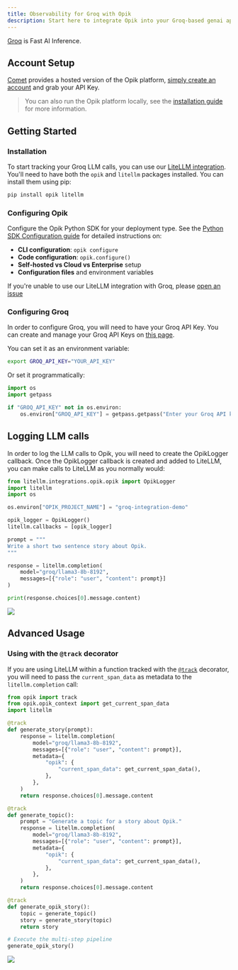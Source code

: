 ```yaml
---
title: Observability for Groq with Opik
description: Start here to integrate Opik into your Groq-based genai application for end-to-end LLM observability, unit testing, and optimization.
---
```


[Groq](https://groq.com/) is Fast AI Inference.

## Account Setup

[Comet](https://www.comet.com/site?from=llm&utm_source=opik&utm_medium=colab&utm_content=groq&utm_campaign=opik) provides a hosted version of the Opik platform, [simply create an account](https://www.comet.com/signup?from=llm&utm_source=opik&utm_medium=colab&utm_content=groq&utm_campaign=opik) and grab your API Key.

> You can also run the Opik platform locally, see the [installation guide](https://www.comet.com/docs/opik/self-host/overview/?from=llm&utm_source=opik&utm_medium=colab&utm_content=groq&utm_campaign=opik) for more information.

## Getting Started

### Installation

To start tracking your Groq LLM calls, you can use our [LiteLLM integration](/integrations/litellm). You'll need to have both the `opik` and `litellm` packages installed. You can install them using pip:

```bash
pip install opik litellm
```

### Configuring Opik

Configure the Opik Python SDK for your deployment type. See the [Python SDK Configuration guide](/tracing/sdk_configuration) for detailed instructions on:

- **CLI configuration**: `opik configure`
- **Code configuration**: `opik.configure()`
- **Self-hosted vs Cloud vs Enterprise** setup
- **Configuration files** and environment variables

<Info>

If you're unable to use our LiteLLM integration with Groq, please [open an issue](https://github.com/comet-ml/opik/issues/new/choose)

</Info>

### Configuring Groq

In order to configure Groq, you will need to have your Groq API Key. You can create and manage your Groq API Keys on [this page](https://console.groq.com/keys).

You can set it as an environment variable:

```bash {pytest_codeblocks_skip=true}
export GROQ_API_KEY="YOUR_API_KEY"
```

Or set it programmatically:

```python
import os
import getpass

if "GROQ_API_KEY" not in os.environ:
    os.environ["GROQ_API_KEY"] = getpass.getpass("Enter your Groq API key: ")
```

## Logging LLM calls

In order to log the LLM calls to Opik, you will need to create the OpikLogger callback. Once the OpikLogger callback is created and added to LiteLLM, you can make calls to LiteLLM as you normally would:

```python
from litellm.integrations.opik.opik import OpikLogger
import litellm
import os

os.environ["OPIK_PROJECT_NAME"] = "groq-integration-demo"

opik_logger = OpikLogger()
litellm.callbacks = [opik_logger]

prompt = """
Write a short two sentence story about Opik.
"""

response = litellm.completion(
    model="groq/llama3-8b-8192",
    messages=[{"role": "user", "content": prompt}]
)

print(response.choices[0].message.content)
```

<Frame>
  <img src="/img/cookbook/groq_trace_cookbook.png" />
</Frame>

## Advanced Usage

### Using with the `@track` decorator

If you are using LiteLLM within a function tracked with the [`@track`](/tracing/log_traces#using-function-decorators) decorator, you will need to pass the `current_span_data` as metadata to the `litellm.completion` call:

```python
from opik import track
from opik.opik_context import get_current_span_data
import litellm

@track
def generate_story(prompt):
    response = litellm.completion(
        model="groq/llama3-8b-8192",
        messages=[{"role": "user", "content": prompt}],
        metadata={
            "opik": {
                "current_span_data": get_current_span_data(),
            },
        },
    )
    return response.choices[0].message.content

@track
def generate_topic():
    prompt = "Generate a topic for a story about Opik."
    response = litellm.completion(
        model="groq/llama3-8b-8192",
        messages=[{"role": "user", "content": prompt}],
        metadata={
            "opik": {
                "current_span_data": get_current_span_data(),
            },
        },
    )
    return response.choices[0].message.content

@track
def generate_opik_story():
    topic = generate_topic()
    story = generate_story(topic)
    return story

# Execute the multi-step pipeline
generate_opik_story()
```

<Frame>
  <img src="/img/cookbook/groq_trace_decorator_cookbook.png" />
</Frame>

